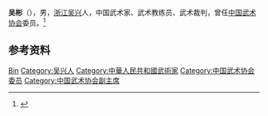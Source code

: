 {{Otheruses|other=名为吴彬的其他人物|吴彬}}

'''吴彬'''（{{bd|1937年|}}），男，[[浙江|浙江]][[吴兴|吴兴]]人，中国武术家、武术教练员、武术裁判，曾任[[中国武术协会|中国武术协会]]委员。<ref>{{Cite book|title=中国体育百科全书|author=《中国体育百科全书》编辑委员会编著|publisher=人民体育出版社|year=2001|isbn=|location=北京|pages=}}</ref>

== 参考资料 ==
{{reflist}}

{{中国人物小作品}}
{{Navboxes
| title  = 吴彬在[[中国武术协会|中国武术协会]]的职务
| list1  =
{{中国武术协会第三届委员会}}
{{中国武术协会第四届委员会}}
{{中国武术协会第五届委员会}}
{{中国武术协会第六届委员会}}
}}

{{Authority control}}
{{DEFAULTSORT:Wu吴}}
[[Category:吴姓|Bin]]
[[Category:吴兴人|Category:吴兴人]]
[[Category:中華人民共和國武術家|Category:中華人民共和國武術家]]
[[Category:中国武术协会委员|Category:中国武术协会委员]]
[[Category:中国武术协会副主席|Category:中国武术协会副主席]]